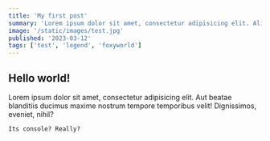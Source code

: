 ```yaml
---
title: 'My first post'
summary: 'Lorem ipsum dolor sit amet, consectetur adipisicing elit. Aliquam deleniti iste modi officia ratione recusandae reiciendis repellendus sequi suscipit voluptas.'
image: '/static/images/test.jpg'
published: '2023-03-12'
tags: ['test', 'legend', 'foxyworld']
---
```


## Hello world!
Lorem ipsum dolor sit amet, consectetur adipisicing elit. Aut beatae blanditiis ducimus maxime nostrum tempore temporibus velit! Dignissimos, eveniet, nihil?

`Its console? Really?`